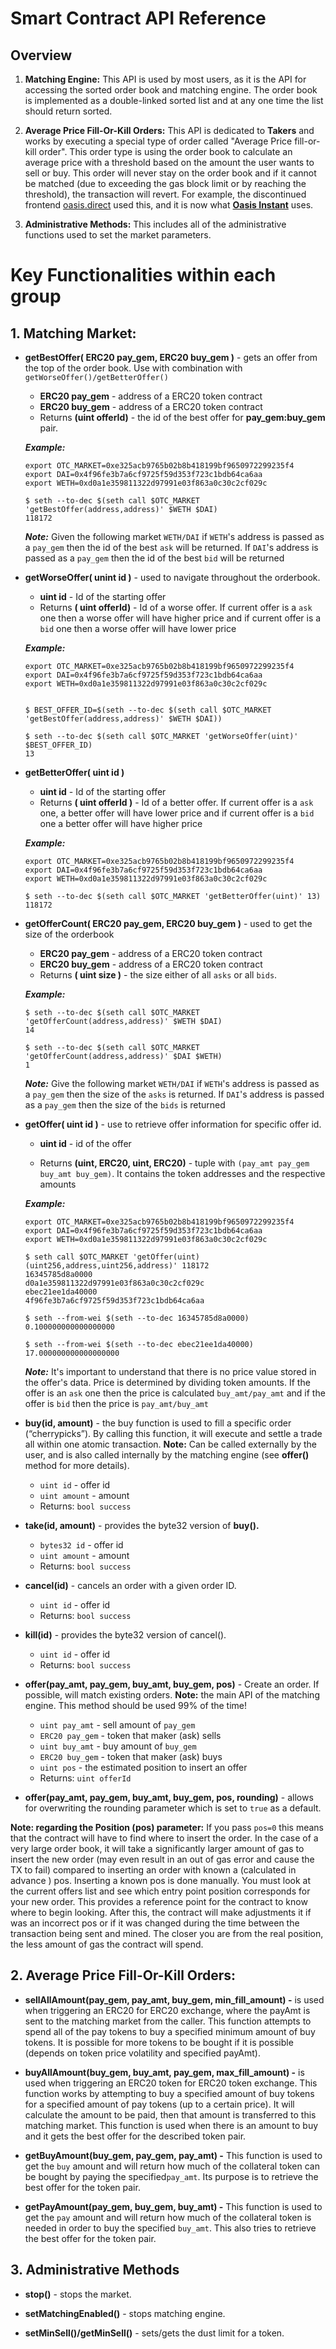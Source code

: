 
<DocsLayout>


# Smart Contract API Reference

## Overview

1. **Matching Engine:** This API is used by most users, as it is the API for accessing the sorted order book and matching engine. The order book is implemented as a double-linked sorted list and at any one time the list should return sorted.

2. **Average Price Fill-Or-Kill Orders:** This API is dedicated to **Takers** and works by executing a special type of order called "Average Price fill-or-kill order". This order type is using the order book to calculate an average price with a threshold based on the amount the user wants to sell or buy. This order will never stay on the order book and if it cannot be matched (due to exceeding the gas block limit or by reaching the threshold), the transaction will revert. For example, the discontinued frontend [oasis.direct](https://oasis.direct) used this, and it is now what **[Oasis Instant](http://oasis.app/instant)** uses.

3. **Administrative Methods:** This includes all of the administrative functions used to set the market parameters.

# Key Functionalities within each group

## 1. Matching Market:

- **getBestOffer( ERC20 pay_gem, ERC20 buy_gem )** - gets an offer from the top of the order book. Use with combination with `getWorseOffer()/getBetterOffer()`
	- **ERC20 pay_gem** - address of a ERC20 token contract
	- **ERC20 buy_gem** - address of a ERC20 token contract
	- Returns **(uint offerId)** - the id of the best offer for **pay_gem:buy_gem** pair.

	**_Example:_**

	```
	export OTC_MARKET=0xe325acb9765b02b8b418199bf9650972299235f4
	export DAI=0x4f96fe3b7a6cf9725f59d353f723c1bdb64ca6aa
	export WETH=0xd0a1e359811322d97991e03f863a0c30c2cf029c  

	$ seth --to-dec $(seth call $OTC_MARKET 'getBestOffer(address,address)' $WETH $DAI)
	118172
	```

 	**_Note:_** Given the following market `WETH/DAI` if `WETH`'s address is passed as a `pay_gem` then the id of the best `ask` will be returned. If `DAI`'s address is passed as a `pay_gem` then the id of the best `bid` will be returned


- **getWorseOffer( unint id )**  - used to navigate throughout the orderbook.
	- **uint id** - Id of the starting offer
	- Returns **( uint offerId)** - Id of a worse offer. If current offer is a `ask` one then a worse offer will have higher price and if current offer is a `bid` one then a worse offer will have lower price

	**_Example:_**

	```
	export OTC_MARKET=0xe325acb9765b02b8b418199bf9650972299235f4
	export DAI=0x4f96fe3b7a6cf9725f59d353f723c1bdb64ca6aa
	export WETH=0xd0a1e359811322d97991e03f863a0c30c2cf029c


	$ BEST_OFFER_ID=$(seth --to-dec $(seth call $OTC_MARKET 'getBestOffer(address,address)' $WETH $DAI))

	$ seth --to-dec $(seth call $OTC_MARKET 'getWorseOffer(uint)' $BEST_OFFER_ID)
	13
	```

- **getBetterOffer( uint id )**
	- **uint id** - Id of the starting offer
	- Returns **( uint offerId )** - Id of a better offer. If current offer is a `ask` one, a better offer will have lower price and if current offer is a `bid` one a better offer will have higher price

	**_Example:_**

	```
	export OTC_MARKET=0xe325acb9765b02b8b418199bf9650972299235f4
	export DAI=0x4f96fe3b7a6cf9725f59d353f723c1bdb64ca6aa
	export WETH=0xd0a1e359811322d97991e03f863a0c30c2cf029c

	$ seth --to-dec $(seth call $OTC_MARKET 'getBetterOffer(uint)' 13)
	118172

	``` 

- **getOfferCount( ERC20 pay_gem, ERC20 buy_gem )** - used to get the size of the orderbook
	- **ERC20 pay_gem** - address of a ERC20 token contract
	- **ERC20 buy_gem** - address of a ERC20 token contract
	- Returns **( uint size )** - the size either of all `asks` or all `bids`.
	
	**_Example:_** 

	```
	$ seth --to-dec $(seth call $OTC_MARKET 'getOfferCount(address,address)' $WETH $DAI)
	14

	$ seth --to-dec $(seth call $OTC_MARKET 'getOfferCount(address,address)' $DAI $WETH)
	1
	```

	**_Note:_** Give the following market `WETH/DAI` if `WETH`'s address is passed as a `pay_gem` then the size of the `asks` is returned. If `DAI`'s address is passed as a `pay_gem` then the size of the `bids` is returned


- **getOffer( uint id )** - use to retrieve offer information for specific offer id.

   - **uint id** - id of the offer

   - Returns **(uint, ERC20, uint, ERC20)** - tuple with `(pay_amt pay_gem buy_amt buy_gem)`. It contains the token addresses and the respective amounts
	
	**_Example:_**

	```
	export OTC_MARKET=0xe325acb9765b02b8b418199bf9650972299235f4
	export DAI=0x4f96fe3b7a6cf9725f59d353f723c1bdb64ca6aa
	export WETH=0xd0a1e359811322d97991e03f863a0c30c2cf029c

	$ seth call $OTC_MARKET 'getOffer(uint)(uint256,address,uint256,address)' 118172
	16345785d8a0000
	d0a1e359811322d97991e03f863a0c30c2cf029c
	ebec21ee1da40000
	4f96fe3b7a6cf9725f59d353f723c1bdb64ca6aa

	$ seth --from-wei $(seth --to-dec 16345785d8a0000)
	0.100000000000000000

	$ seth --from-wei $(seth --to-dec ebec21ee1da40000)
	17.000000000000000000

	```

   **_Note:_** It's important to understand that there is no price value stored in the offer's data. Price is determined by dividing token amounts. If the offer is an `ask` one then the price is calculated `buy_amt/pay_amt` and if the offer is `bid` then the price is `pay_amt/buy_amt`

- **buy(id, amount)** - the buy function is used to fill a specific order (“cherrypicks”). By calling this function, it will execute and settle a trade all within one atomic transaction. **Note:** Can be called externally by the user, and is also called internally by the matching engine (see **offer()** method for more details).
   - `uint id` - offer id
   - `uint amount` - amount
   - Returns: `bool success`  

- **take(id, amount)** - provides the byte32 version of **buy().**
   - `bytes32 id` - offer id
   - `uint amount` - amount
   - Returns: `bool success` 

- **cancel(id)** - cancels an order with a given order ID.
   - `uint id` - offer id
   - Returns: `bool success`  

- **kill(id)** - provides the byte32 version of cancel(). 
   - `uint id` - offer id
   - Returns: `bool success`

- **offer(pay_amt, pay_gem, buy_amt, buy_gem, pos)** - Create an order. If possible, will match existing orders. **Note:** the main API of the matching engine. This method should be used 99% of the time!
   - `uint pay_amt` - sell amount of `pay_gem`
   - `ERC20 pay_gem` - token that maker (ask) sells
   - `uint buy_amt` - buy amount of `buy_gem`
   - `ERC20 buy_gem` - token that maker (ask) buys
   - `uint pos` - the estimated position to insert an offer
   - Returns: `uint offerId`  

- **offer(pay_amt, pay_gem, buy_amt, buy_gem, pos, rounding)** - allows for overwriting the rounding parameter which is set to `true` as a default.

**Note: regarding the Position (pos) parameter:** If you pass `pos=0` this means that the contract will have to find where to insert the order. In the case of a very large order book, it will take a significantly larger amount of gas to insert the new order (may even result in an out of gas error and cause the TX to fail) compared to inserting an order with known a (calculated in advance ) pos. Inserting a known pos is done manually. You must look at the current offers list and see which entry point position corresponds for your new order. This provides a reference point for the contract to know where to begin looking. After this, the contract will make adjustments it if was an incorrect pos or if it was changed during the time between the transaction being sent and mined. The closer you are from the real position, the less amount of gas the contract will spend.
 
## 2. Average Price Fill-Or-Kill Orders:
  
- **sellAllAmount(pay_gem, pay_amt, buy_gem, min_fill_amount) -** is used when triggering an ERC20 for ERC20 exchange, where the payAmt is sent to the matching market from the caller. This function attempts to spend all of the pay tokens to buy a specified minimum amount of buy tokens. It is possible for more tokens to be bought if it is possible (depends on token price volatility and specified payAmt).

- **buyAllAmount(buy_gem, buy_amt, pay_gem, max_fill_amount) -** is used when triggering an ERC20 token for ERC20 token exchange. This function works by attempting to buy a specified amount of buy tokens for a specified amount of pay tokens (up to a certain price). It will calculate the amount to be paid, then that amount is transferred to this matching market. This function is used when there is an amount to buy and it gets the best offer for the described token pair.

- **getBuyAmount(buy_gem, pay_gem, pay_amt) -** This function is used to get the `buy` amount and will return how much of the collateral token can be bought by paying the specified`pay_amt`. Its purpose is to retrieve the best offer for the token pair.

- **getPayAmount(pay_gem, buy_gem, buy_amt) -** This function is used to get the `pay` amount and will return how much of the collateral token is needed in order to buy the specified `buy_amt`. This also tries to retrieve the best offer for the token pair.

## 3. Administrative Methods

- **stop()** - stops the market.

- **setMatchingEnabled()** - stops matching engine.

- **setMinSell()/getMinSell()** - sets/gets the dust limit for a token.

</DocsLayout>
